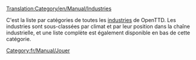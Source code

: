 [[Translation:Category/en/Manual/Industries]]

C'est la liste par catégories de toutes les [[fr/Manual/Industries|industries]] de OpenTTD. Les industries sont sous-classées par climat et par leur position dans la chaîne industrielle, et une liste complète est également disponible en bas de cette catégorie.

[[Category:fr/Manual/Jouer]]
